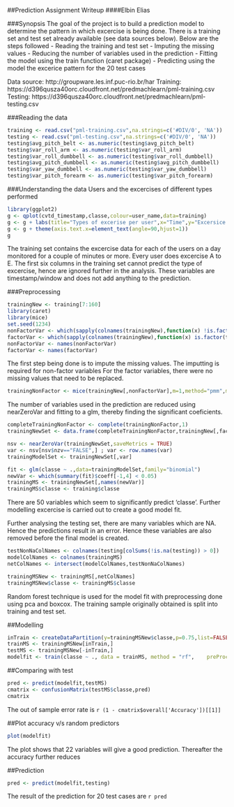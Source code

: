 ##Prediction Assignment Writeup
####Elbin Elias

###Synopsis
The goal of the project is to build a prediction model to determine the pattern in which excercise is being done. There is a training set and test set already available (see data sources below). Below are the steps followed
- Reading the training and test set
- Imputing the missing values 
- Reducing the number of variables used in the prediction
- Fitting the model using the train function (caret package)
- Predicting using the model the excerice pattern for the 20 test cases

Data source: http://groupware.les.inf.puc-rio.br/har
Training: https://d396qusza40orc.cloudfront.net/predmachlearn/pml-training.csv
Testing: https://d396qusza40orc.cloudfront.net/predmachlearn/pml-testing.csv


###Reading the data
```r
training <- read.csv("pml-training.csv",na.strings=c('#DIV/0', 'NA'))
testing <- read.csv("pml-testing.csv",na.strings=c('#DIV/0', 'NA'))
testing$avg_pitch_belt <- as.numeric(testing$avg_pitch_belt)
testing$var_roll_arm <- as.numeric(testing$var_roll_arm)
testing$var_roll_dumbbell <- as.numeric(testing$var_roll_dumbbell)
testing$avg_pitch_dumbbell <- as.numeric(testing$avg_pitch_dumbbell)
testing$var_yaw_dumbbell <- as.numeric(testing$var_yaw_dumbbell)
testing$var_pitch_forearm <- as.numeric(testing$var_pitch_forearm)
```

###Understanding the data
Users and the excercises of different types performed
```r
library(ggplot2)
g <- qplot(cvtd_timestamp,classe,colour=user_name,data=training)
g <- g + labs(title="Types of excerise per user",x="Time",y="Excersice type")
g <- g + theme(axis.text.x=element_text(angle=90,hjust=1))
g
```

The training set contains the excercise data for each of the users on a day monitored for a couple of minutes or more. Every user does excercise A to E. The first six columns in the training set cannot predict the type of excercise, hence are ignored further in the analysis. These variables are timestamp/window and does not add anything to the prediction.

###Preprocessing
```r
trainingNew <- training[7:160]
library(caret)
library(mice)
set.seed(1234)
nonFactorVar <- which(sapply(colnames(trainingNew),function(x) !is.factor(trainingNew[,x])))
factorVar <- which(sapply(colnames(trainingNew),function(x) is.factor(trainingNew[,x])))
nonFactorVar <- names(nonFactorVar)
factorVar <- names(factorVar)
```

The first step being done is to impute the missing values. The imputting is required for non-factor variables For the factor variables, there were no missing values that need to be replaced.
```r
trainingNonFactor <- mice(trainingNew[,nonFactorVar],m=1,method="pmm",maxit=50)
```

The number of variables used in the prediction are reduced using nearZeroVar and fitting to a glm, thereby finding the significant coeficients.
```r
completeTrainingNonFactor <- complete(trainingNonFactor,1)
trainingNewSet <- data.frame(completeTrainingNonFactor,trainingNew[,factorVar])

nsv <- nearZeroVar(trainingNewSet,saveMetrics = TRUE)
var <- nsv[nsv$nzv=="FALSE",] ; var <- row.names(var)
trainingModelSet <- trainingNewSet[,var]

fit <- glm(classe ~ .,data=trainingModelSet,family="binomial")
newVar <- which(summary(fit)$coeff[-1,4] < 0.05)
trainingMS <- trainingNewSet[,names(newVar)]
trainingMS$classe <- training$classe
```

There are 50 variables which seem to significantly predict 'classe'. Further modelling excercise is carried out to create a good model fit. 

Further analysing the testing set, there are many variables which are NA. Hence the predictions result in an error. Hence these variables are also removed before the final model is created.

```r
testNonNaColNames <- colnames(testing[colSums(!is.na(testing)) > 0])
modelColNames <- colnames(trainingMS)
netColNames <- intersect(modelColNames,testNonNaColNames)

trainingMSNew <- trainingMS[,netColNames]
trainingMSNew$classe <- trainingMS$classe
```
Random forest technique is used for the model fit with preprocessing done using pca and boxcox. The training sample originally obtained is split into training and test set.

##Modelling
```r
inTrain <- createDataPartition(y=trainingMSNew$classe,p=0.75,list=FALSE)
trainMS <- trainingMSNew[inTrain,]
testMS <- trainingMSNew[-inTrain,]
modelfit <- train(classe ~ ., data = trainMS, method = "rf",    preProcess = c("pca", "BoxCox"), trControl = trainControl(method = "cv"))
```

##Comparing with test
```r
pred <- predict(modelfit,testMS)
cmatrix <- confusionMatrix(testMS$classe,pred)
cmatrix
```
The out of sample error rate is `r (1 - cmatrix$overall['Accuracy'])[[1]]`

##Plot accuracy v/s random predictors
```r
plot(modelfit)
```

The plot shows that 22 variables will give a good prediction. Thereafter the accuracy further reduces

##Prediction
```r
pred <- predict(modelfit,testing)
```
The result of the prediction for 20 test cases are `r pred`

